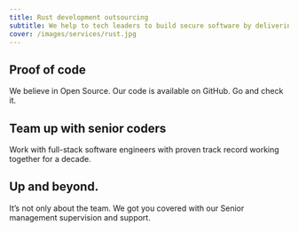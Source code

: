 ```yaml
---
title: Rust development outsourcing
subtitle: We help to tech leaders to build secure software by delivering expert level Rust development services.
cover: /images/services/rust.jpg
---
```


## Proof of code

We believe in Open Source. Our code is available on GitHub. Go and check it.

<Projects />

## Team up with senior coders

Work with full-stack software engineers with proven track record working together for a decade.

<Coders />

## Up and beyond.

It’s not only about the team. We got you covered with our Senior management supervision and support.

<Managers />
